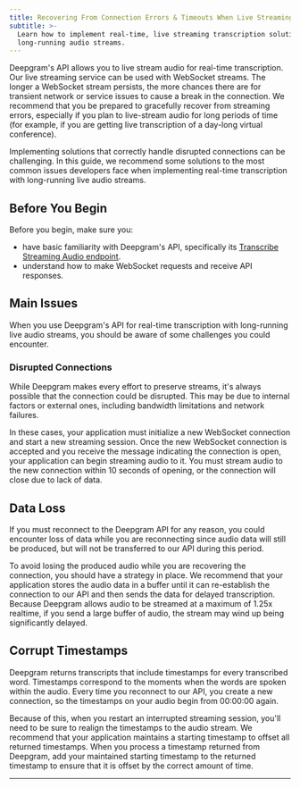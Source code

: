 ```yaml
---
title: Recovering From Connection Errors & Timeouts When Live Streaming
subtitle: >-
  Learn how to implement real-time, live streaming transcription solutions for
  long-running audio streams.
---
```



Deepgram's API allows you to live stream audio for real-time transcription. Our live streaming service can be used with WebSocket streams. The longer a WebSocket stream persists, the more chances there are for transient network or service issues to cause a break in the connection. We recommend that you be prepared to gracefully recover from streaming errors, especially if you plan to live-stream audio for long periods of time (for example, if you are getting live transcription of a day-long virtual conference).

Implementing solutions that correctly handle disrupted connections can be challenging. In this guide, we recommend some solutions to the most common issues developers face when implementing real-time transcription with long-running live audio streams.

## Before You Begin

Before you begin, make sure you:

* have basic familiarity with Deepgram's API, specifically its [Transcribe Streaming Audio endpoint](/reference/streaming).
* understand how to make WebSocket requests and receive API responses.

## Main Issues

When you use Deepgram's API for real-time transcription with long-running live audio streams, you should be aware of some challenges you could encounter.

### Disrupted Connections

While Deepgram makes every effort to preserve streams, it's always possible that the connection could be disrupted. This may be due to internal factors or external ones, including bandwidth limitations and network failures.

In these cases, your application must initialize a new WebSocket connection and start a new streaming session. Once the new WebSocket connection is accepted and you receive the message indicating the connection is open, your application can begin streaming audio to it. You must stream audio to the new connection within 10 seconds of opening, or the connection will close due to lack of data.

## Data Loss

If you must reconnect to the Deepgram API for any reason, you could encounter loss of data while you are reconnecting since audio data will still be produced, but will not be transferred to our API during this period.

To avoid losing the produced audio while you are recovering the connection, you should have a strategy in place. We recommend that your application stores the audio data in a buffer until it can re-establish the connection to our API and then sends the data for delayed transcription. Because Deepgram allows audio to be streamed at a maximum of 1.25x realtime, if you send a large buffer of audio, the stream may wind up being significantly delayed.

## Corrupt Timestamps

Deepgram returns transcripts that include timestamps for every transcribed word. Timestamps correspond to the moments when the words are spoken within the audio. Every time you reconnect to our API, you create a new connection, so the timestamps on your audio begin from 00:00:00 again.

Because of this, when you restart an interrupted streaming session, you'll need to be sure to realign the timestamps to the audio stream. We recommend that your application maintains a starting timestamp to offset all returned timestamps. When you process a timestamp returned from Deepgram, add your maintained starting timestamp to the returned timestamp to ensure that it is offset by the correct amount of time.

***

